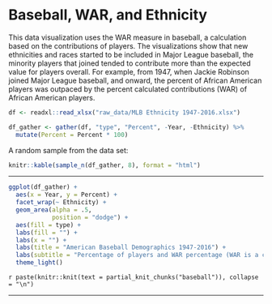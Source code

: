 # Baseball, WAR, and Ethnicity

This data visualization uses the WAR measure in baseball, a calculation based on the contributions of players.  The visualizations show that new ethnicities and races started to be included in Major League baseball, the minority players that joined tended to contribute more than the expected value for players overall.  For example, from 1947, when Jackie Robinson joined Major League baseball, and onward, the percent of African American players was outpaced by the percent calculated contributions (WAR) of African American players.  



```r
df <- readxl::read_xlsx("raw_data/MLB Ethnicity 1947-2016.xlsx")

df_gather <- gather(df, "type", "Percent", -Year, -Ethnicity) %>%
  mutate(Percent = Percent * 100)
```


A random sample from the data set: 
```r
knitr::kable(sample_n(df_gather, 8), format = "html")
```

---


```r
ggplot(df_gather) +
  aes(x = Year, y = Percent) +
  facet_wrap(~ Ethnicity) +
  geom_area(alpha = .5, 
            position = "dodge") +
  aes(fill = type) +
  labs(fill = "") +
  labs(x = "") +
  labs(title = "American Baseball Demographics 1947-2016") +
  labs(subtitle = "Percentage of players and WAR percentage (WAR is a calculation of value contributed)\nData: SABR.org | Vis: @EvaMaeRey for #MakeoverMonday") +
  theme_light() 
```


`r paste(knitr::knit(text = partial_knit_chunks("baseball")), collapse = "\n")`



---